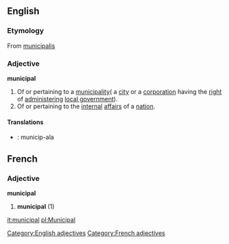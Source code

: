 ==English==
===Etymology===
From {{L.}} [[municipalis]]
===Adjective===
[[Category:English adjectives]]
'''municipal'''
# Of or pertaining to a [[municipality]]( a [[city]] or a [[corporation]] having the [[right]] of [[administering]] [[local government]]).
# Of or pertaining to the [[internal]] [[affair]]s of a [[nation]].

====Translations====

* {{io}} : municip-ala

==French==
===Adjective===
[[Category:French adjectives]]
'''municipal'''
# '''municipal''' (1)

[[it:municipal]]
[[pl:Municipal]]